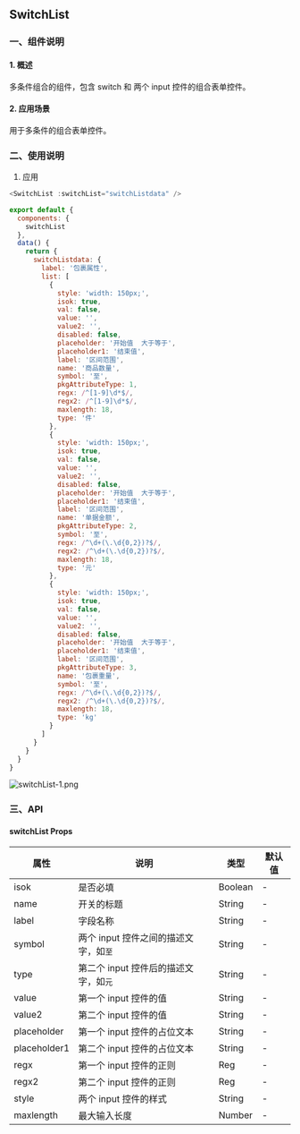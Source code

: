 
<Meta title="BASIC/SwitchList" />

<style>{`
	.subheading {
		font-weight: 900;
		font-size: 13px;
		line-height: 24px;
		margin: 40px 0 12px 0;
	}
`}</style>

<!-- # 安装

<div className="subheading">NPM 安装</div> -->

## SwitchList

### 一、组件说明

#### 1. 概述

多条件组合的组件，包含 switch 和 两个 input 控件的组合表单控件。

#### 2. 应用场景

用于多条件的组合表单控件。

### 二、使用说明

1. 应用

```js
<SwitchList :switchList="switchListdata" />
```

```js
export default {
  components: {
    switchList
  },
  data() {
    return {
      switchListdata: {
        label: '包裹属性',
        list: [
          {
            style: 'width: 150px;',
            isok: true,
            val: false,
            value: '',
            value2: '',
            disabled: false,
            placeholder: '开始值  大于等于',
            placeholder1: '结束值',
            label: '区间范围',
            name: '商品数量',
            symbol: '至',
            pkgAttributeType: 1,
            regx: /^[1-9]\d*$/,
            regx2: /^[1-9]\d*$/,
            maxlength: 18,
            type: '件'
          },
          {
            style: 'width: 150px;',
            isok: true,
            val: false,
            value: '',
            value2: '',
            disabled: false,
            placeholder: '开始值  大于等于',
            placeholder1: '结束值',
            label: '区间范围',
            name: '单据金额',
            pkgAttributeType: 2,
            symbol: '至',
            regx: /^\d+(\.\d{0,2})?$/,
            regx2: /^\d+(\.\d{0,2})?$/,
            maxlength: 18,
            type: '元'
          },
          {
            style: 'width: 150px;',
            isok: true,
            val: false,
            value: '',
            value2: '',
            disabled: false,
            placeholder: '开始值  大于等于',
            placeholder1: '结束值',
            label: '区间范围',
            pkgAttributeType: 3,
            name: '包裹重量',
            symbol: '至',
            regx: /^\d+(\.\d{0,2})?$/,
            regx2: /^\d+(\.\d{0,2})?$/,
            maxlength: 18,
            type: 'kg'
          }
        ]
      }
    }
  }
}
```

![switchList-1.png](https://p3-juejin.byteimg.com/tos-cn-i-k3u1fbpfcp/ae8620b85aad4a489304b139b054fe98~tplv-k3u1fbpfcp-watermark.image?)

### 三、API

#### switchList Props

| 属性         | 说明                                  | 类型    | 默认值 |
| ------------ | ------------------------------------- | ------- | ------ |
| isok         | 是否必填                              | Boolean | -      |
| name         | 开关的标题                            | String  | -      |
| label        | 字段名称                              | String  | -      |
| symbol       | 两个 input 控件之间的描述文字，如`至` | String  | -      |
| type         | 第二个 input 控件后的描述文字，如`元` | String  | -      |
| value        | 第一个 input 控件的值                 | String  | -      |
| value2       | 第二个 input 控件的值                 | String  | -      |
| placeholder  | 第一个 input 控件的占位文本           | String  | -      |
| placeholder1 | 第二个 input 控件的占位文本           | String  | -      |
| regx         | 第一个 input 控件的正则               | Reg     | -      |
| regx2        | 第二个 input 控件的正则               | Reg     | -      |
| style        | 两个 input 控件的样式                 | String  | -      |
| maxlength    | 最大输入长度                          | Number  | -      |
